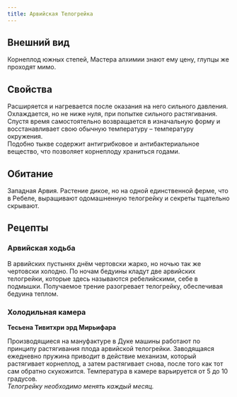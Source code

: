 ```yaml
---
title: Арвийская Телогрейка
---
```


<ButtonCover src="/menu/guidebook/books/herbarium/herbs/arvian-warmer/pic.jpg" title="Арвийская Телогрейка"/>

## Внешний вид
Корнеплод южных степей,  Мастера алхимии знают ему цену, глупцы же проходят мимо.

## Свойства
Расширяется и нагревается после оказания на него сильного давления. Охлаждается, но не ниже нуля, при попытке сильного растягивания. Спустя время самостоятельно возвращается в изначальную форму и восстанавливает свою обычную температуру – температуру окружения.  
Подобно тыкве содержит антигрибковое и антибактериальное вещество, что позволяет корнеплоду храниться годами.

## Обитание
Западная Арвия. Растение дикое, но на одной единственной ферме, что в Ребеле, выращивают одомашненную телогрейку и секреты тщательно скрывают. 

## Рецепты
### Арвийская ходьба
В арвийских пустынях днём чертовски жарко, но ночью так же чертовски холодно. По ночам бедуины кладут две арвийских телогрейки, которые здесь называются ребелийскими, себе в подмышки. Получаемое трение разогревает телогрейку, обеспечивая бедуина теплом.

### Холодильная камера 
**Тесьена Тивитхри эрд Мирьифара**

Производящиеся на мануфактуре в Дуке машины работают по принципу растягивания плода арвийской телогрейки. Заводящаяся ежедневно пружина приводит в действие механизм, который растягивает корнеплод, а затем растягивает снова, после того как тот сам обратно скукожится. Температура в камере варьируется от 5 до 10 градусов.  
*Телогрейку необходимо менять каждый месяц.*